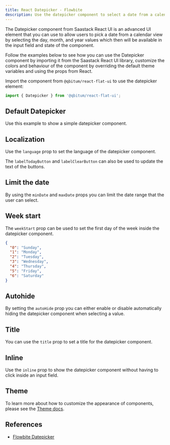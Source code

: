```yaml
---
title: React Datepicker - Flowbite
description: Use the datepicker component to select a date from a calendar view based on an input element by selecting the day, month, and year values using React and Tailwind CSS
---
```


The Datepicker component from Saastack React UI is an advanced UI element that you can use to allow users to pick a date from a calendar view by selecting the day, month, and year values which then will be available in the input field and state of the component.

Follow the examples below to see how you can use the Datepicker component by importing it from the Saastack React UI library, customize the colors and behaviour of the component by overriding the default theme variables and using the props from React.

Import the component from `@qbitum/react-flat-ui` to use the datepicker element:

```jsx
import { Datepicker } from '@qbitum/react-flat-ui';
```

## Default Datepicker

Use this example to show a simple datepicker component.

<Example name="datepicker.root" />

## Localization

Use the `language` prop to set the language of the datepicker component.

The `labelTodayButton` and `labelClearButton` can also be used to update the text of the buttons.

<Example name="datepicker.localization" />

## Limit the date

By using the `minDate` and `maxDate` props you can limit the date range that the user can select.

<Example name="datepicker.range" />

## Week start

The `weekStart` prop can be used to set the first day of the week inside the datepicker component.

```json
{
  "0": "Sunday",
  "1": "Monday",
  "2": "Tuesday",
  "3": "Wednesday",
  "4": "Thursday",
  "5": "Friday",
  "6": "Saturday"
}
```

<Example name="datepicker.weekStart" />

## Autohide

By setting the `autoHide` prop you can either enable or disable automatically hiding the datepicker component when selecting a value.

<Example name="datepicker.autoHide" />

## Title

You can use the `title` prop to set a title for the datepicker component.

<Example name="datepicker.title" />

## Inline

Use the `inline` prop to show the datepicker component without having to click inside an input field.

<Example name="datepicker.inline" />

## Theme

To learn more about how to customize the appearance of components, please see the [Theme docs](/docs/customize/theme).

<Theme name="datepicker" />

## References

- [Flowbite Datepicker](https://flowbite.com/docs/plugins/datepicker/)
